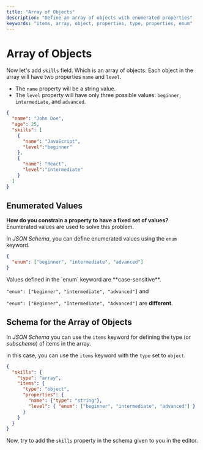 ```yaml
---
title: "Array of Objects"
description: "Define an array of objects with enumerated properties"
keywords: "items, array, object, properties, type, properties, enum"
---
```


# Array of Objects



Now let's add `skills` field. Which is an array of objects. Each object in the array will have two properties `name` and `level`.

- The `name` property will be a string value.
- The `level` property will have only three possible values: `beginner`, `intermediate`, and `advanced`.



```json highlightLineStart={4} highlightLineEnd={13}
{
  "name": "John Doe",
  "age": 25,
  "skills": [
    {
      "name": "JavaScript",
      "level":"beginner"
    },
    {
      "name": "React",
      "level":"intermediate"
    }
  ]
}
```




## Enumerated Values

**How do you constrain a property to have a fixed set of values?** Enumerated values are used to solve this problem.

In _JSON Schema_, you can define enumerated values using the `enum` keyword.

```json
{
  "enum": ["beginner", "intermediate", "advanced"]
}
```

<GoodToKnowBox>
Values defined in the `enum` keyword are **case-sensitive**.

<code>"enum": ["beginner", "intermediate", "advanced"]</code> and

<code>"enum": ["Beginner", "Intermediate", "Advanced"]</code> are **different**.
</GoodToKnowBox>
## Schema for the Array of Objects


In _JSON Schema_ you can use the `items` keyword for defining the type (or _subschema_) of items in the array.

in this case, you can use the `items` keyword with the `type` set to `object`.

```json
{
  "skills": {
    "type": "array",
    "items": {
      "type": "object",
      "properties": {
        "name": {"type": "string"},
        "level": { "enum": ["beginner", "intermediate", "advanced"] }
      }
    }
  }
}
```
Now, try to add the `skills` property in the schema given to you in the editor.

